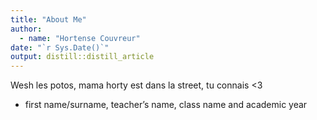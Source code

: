 ```yaml
---
title: "About Me"
author:
  - name: "Hortense Couvreur" 
date: "`r Sys.Date()`"
output: distill::distill_article
---
```


Wesh les potos, mama horty est dans la street, tu connais <3

- first name/surname, teacher’s name, class name and academic year
